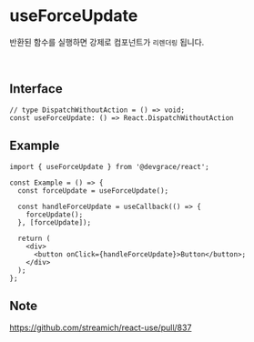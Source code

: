 # useForceUpdate

반환된 함수를 실행하면 강제로 컴포넌트가 `리렌더링` 됩니다.

<br />

## Interface
```tsx
// type DispatchWithoutAction = () => void;
const useForceUpdate: () => React.DispatchWithoutAction
```

## Example

```tsx
import { useForceUpdate } from '@devgrace/react';

const Example = () => {
  const forceUpdate = useForceUpdate();

  const handleForceUpdate = useCallback(() => {
    forceUpdate();
  }, [forceUpdate]);

  return (
    <div>
      <button onClick={handleForceUpdate}>Button</button>;
    </div>
  );
};
```

## Note
https://github.com/streamich/react-use/pull/837